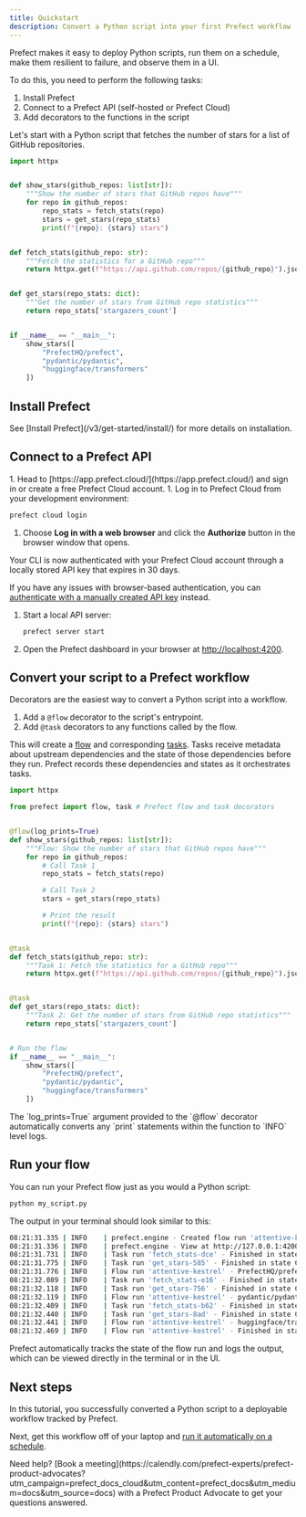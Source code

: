 ```yaml
---
title: Quickstart
description: Convert a Python script into your first Prefect workflow
---
```



Prefect makes it easy to deploy Python scripts, run them on a schedule, make them resilient to failure, and observe them in a UI.

To do this, you need to perform the following tasks:

1. Install Prefect
2. Connect to a Prefect API (self-hosted or Prefect Cloud)
3. Add decorators to the functions in the script

Let's start with a Python script that fetches the number of stars for a list of GitHub repositories.


```python my_script.py
import httpx


def show_stars(github_repos: list[str]):
    """Show the number of stars that GitHub repos have"""
    for repo in github_repos:
        repo_stats = fetch_stats(repo)
        stars = get_stars(repo_stats)
        print(f"{repo}: {stars} stars")


def fetch_stats(github_repo: str):
    """Fetch the statistics for a GitHub repo"""
    return httpx.get(f"https://api.github.com/repos/{github_repo}").json()


def get_stars(repo_stats: dict):
    """Get the number of stars from GitHub repo statistics"""
    return repo_stats['stargazers_count']


if __name__ == "__main__":
    show_stars([
        "PrefectHQ/prefect",
        "pydantic/pydantic",
        "huggingface/transformers"
    ])
```

## Install Prefect

<Installation />

<Tip>
See [Install Prefect](/v3/get-started/install/) for more details on installation.
</Tip>

## Connect to a Prefect API

<Tabs>
  <Tab title="Prefect Cloud">
1. Head to [https://app.prefect.cloud/](https://app.prefect.cloud/) and sign in or create a free Prefect Cloud account.
1. Log in to Prefect Cloud from your development environment:

   ```bash
   prefect cloud login
   ```

1. Choose **Log in with a web browser** and click the **Authorize** button in the browser window that opens.

Your CLI is now authenticated with your Prefect Cloud account through a locally stored API key that expires in 30 days.

If you have any issues with browser-based authentication, you can [authenticate with a manually created API key](/v3/manage/cloud/manage-users/api-keys/) instead.
  </Tab>
  <Tab title="Self-hosted">
1. Start a local API server:

   ```bash
   prefect server start
   ```

1. Open the Prefect dashboard in your browser at [http://localhost:4200](http://localhost:4200).
  </Tab>
</Tabs>

## Convert your script to a Prefect workflow

Decorators are the easiest way to convert a Python script into a workflow.

1. Add a `@flow` decorator to the script's entrypoint.
1. Add `@task` decorators to any functions called by the flow.

This will create a [flow](/v3/develop/write-flows/) and corresponding [tasks](/v3/develop/write-tasks/). 
Tasks receive metadata about upstream dependencies and the state of those dependencies before they run.
Prefect records these dependencies and states as it orchestrates tasks.

```python my_script.py {3,6,20,26}
import httpx

from prefect import flow, task # Prefect flow and task decorators


@flow(log_prints=True)
def show_stars(github_repos: list[str]):
    """Flow: Show the number of stars that GitHub repos have"""
    for repo in github_repos:
        # Call Task 1
        repo_stats = fetch_stats(repo)

        # Call Task 2
        stars = get_stars(repo_stats)

        # Print the result
        print(f"{repo}: {stars} stars")


@task
def fetch_stats(github_repo: str):
    """Task 1: Fetch the statistics for a GitHub repo"""
    return httpx.get(f"https://api.github.com/repos/{github_repo}").json()


@task
def get_stars(repo_stats: dict):
    """Task 2: Get the number of stars from GitHub repo statistics"""
    return repo_stats['stargazers_count']


# Run the flow
if __name__ == "__main__":
    show_stars([
        "PrefectHQ/prefect",
        "pydantic/pydantic",
        "huggingface/transformers"
    ])
```

<Note>
The `log_prints=True` argument provided to the `@flow` decorator automatically converts any `print` statements within the function to `INFO` level logs.
</Note>

## Run your flow

You can run your Prefect flow just as you would a Python script:

```bash
python my_script.py
```

The output in your terminal should look similar to this:

```bash
08:21:31.335 | INFO    | prefect.engine - Created flow run 'attentive-kestrel' for flow 'show-stars'
08:21:31.336 | INFO    | prefect.engine - View at http://127.0.0.1:4200/runs/flow-run/edf6866f-371d-4e51-a9e3-556a525b1146
08:21:31.731 | INFO    | Task run 'fetch_stats-dce' - Finished in state Completed()
08:21:31.775 | INFO    | Task run 'get_stars-585' - Finished in state Completed()
08:21:31.776 | INFO    | Flow run 'attentive-kestrel' - PrefectHQ/prefect: 17318 stars
08:21:32.089 | INFO    | Task run 'fetch_stats-e16' - Finished in state Completed()
08:21:32.118 | INFO    | Task run 'get_stars-756' - Finished in state Completed()
08:21:32.119 | INFO    | Flow run 'attentive-kestrel' - pydantic/pydantic: 186318 stars
08:21:32.409 | INFO    | Task run 'fetch_stats-b62' - Finished in state Completed()
08:21:32.440 | INFO    | Task run 'get_stars-8ad' - Finished in state Completed()
08:21:32.441 | INFO    | Flow run 'attentive-kestrel' - huggingface/transformers: 134848 stars
08:21:32.469 | INFO    | Flow run 'attentive-kestrel' - Finished in state Completed()
```

Prefect automatically tracks the state of the flow run and logs the output, which can be viewed directly in the terminal or in the UI.

## Next steps

In this tutorial, you successfully converted a Python script to a deployable workflow tracked by Prefect.

Next, get this workflow off of your laptop and [run it automatically on a schedule](/v3/tutorials/schedule).

<Tip>
Need help? [Book a meeting](https://calendly.com/prefect-experts/prefect-product-advocates?utm_campaign=prefect_docs_cloud&utm_content=prefect_docs&utm_medium=docs&utm_source=docs) with a Prefect Product Advocate to get your questions answered.
</Tip>

